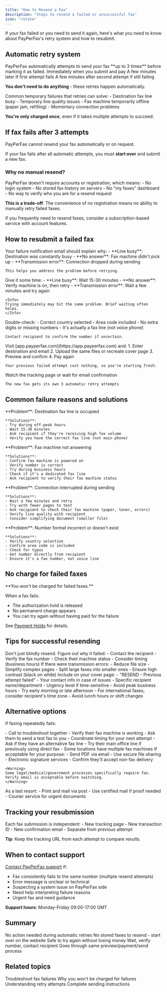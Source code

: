 ```yaml
---
title: "How to Resend a Fax"
description: "Steps to resend a failed or unsuccessful fax"
icon: "rotate"
---
```


If your fax failed or you need to send it again, here's what you need to know about PayPerFax's retry system and how to resubmit.

## Automatic retry system

<Info>
PayPerFax automatically attempts to send your fax **up to 3 times** before marking it as failed.
</Info>

<Steps>
  <Step title="First attempt">
    Immediately when you submit and pay
  </Step>

  <Step title="Second attempt">
    A few minutes later if first attempt fails
  </Step>

  <Step title="Third attempt">
    A few minutes after second attempt if still failing
  </Step>
</Steps>

**You don't need to do anything** - these retries happen automatically.

<Accordion title="Why automatic retries?" icon="question">
Common temporary failures that retries can solve:
- Destination fax line busy
- Temporary line quality issues
- Fax machine temporarily offline (paper jam, refilling)
- Momentary connection problems

**You're only charged once**, even if it takes multiple attempts to succeed.
</Accordion>

## If fax fails after 3 attempts

<Warning>
PayPerFax cannot resend your fax automatically or on request.

If your fax fails after all automatic attempts, you must **start over** and submit a new fax.
</Warning>

### Why no manual resend?

<Accordion title="No-registration service limitation" icon="user-slash">
PayPerFax doesn't require accounts or registration, which means:
- No login system
- No stored fax history on servers
- No "my faxes" dashboard
- No way to verify who you are for a resend request

**This is a trade-off**: The convenience of no registration means no ability to manually retry failed faxes.

<Tip>
If you frequently need to resend faxes, consider a subscription-based service with account features.
</Tip>
</Accordion>

## How to resubmit a failed fax

<Steps>
  <Step title="Check the failure reason">
    Your failure notification email should explain why:
    - **Line busy**: Destination was constantly busy
    - **No answer**: Fax machine didn't pick up
    - **Transmission error**: Connection dropped during sending

    This helps you address the problem before retrying.
  </Step>

  <Step title="Wait before retrying">
    Give it some time:
    - **Line busy**: Wait 15-30 minutes
    - **No answer**: Verify machine is on, then retry
    - **Transmission error**: Wait a few minutes and try again

    <Info>
    Trying immediately may hit the same problem. Brief waiting often helps.
    </Info>
  </Step>

  <Step title="Verify fax number">
    Double-check:
    - Correct country selected
    - Area code included
    - No extra digits or missing numbers
    - It's actually a fax line (not voice phone)

    Contact recipient to confirm the number if uncertain.
  </Step>

  <Step title="Start over on PayPerFax">
    Visit [app.payperfax.com](https://app.payperfax.com) and:
    1. Enter destination and email
    2. Upload the same files or recreate cover page
    3. Preview and confirm
    4. Pay again

    Your previous failed attempt cost nothing, so you're starting fresh.
  </Step>

  <Step title="Monitor the new attempt">
    Watch the tracking page or wait for email confirmation

    The new fax gets its own 3 automatic retry attempts
  </Step>
</Steps>

## Common failure reasons and solutions

<AccordionGroup>
  <Accordion title="Line busy" icon="phone-slash">
    **Problem**: Destination fax line is occupied

    **Solutions**:
    - Try during off-peak hours
    - Wait 15-30 minutes
    - Ask recipient if they're receiving high fax volume
    - Verify you have the correct fax line (not main phone)
  </Accordion>

  <Accordion title="No answer" icon="phone-xmark">
    **Problem**: Fax machine not answering

    **Solutions**:
    - Confirm fax machine is powered on
    - Verify number is correct
    - Try during business hours
    - Check if it's a dedicated fax line
    - Ask recipient to verify their fax machine status
  </Accordion>

  <Accordion title="Transmission error" icon="triangle-exclamation">
    **Problem**: Connection interrupted during sending

    **Solutions**:
    - Wait a few minutes and retry
    - Try with fewer pages to test
    - Ask recipient to check their fax machine (paper, toner, errors)
    - Verify line quality with recipient
    - Consider simplifying document (smaller file)
  </Accordion>

  <Accordion title="Invalid number" icon="hashtag">
    **Problem**: Number format incorrect or doesn't exist

    **Solutions**:
    - Verify country selection
    - Confirm area code is included
    - Check for typos
    - Get number directly from recipient
    - Ensure it's a fax number, not voice line
  </Accordion>
</AccordionGroup>

## No charge for failed faxes

<Note>
**You won't be charged for failed faxes.**

When a fax fails:
- The authorization hold is released
- No permanent charge appears
- You can try again without having paid for the failure

See [Payment Holds](/pricing/payment-holds) for details.
</Note>

## Tips for successful resending

<Accordion title="1. Address the root cause" icon="screwdriver-wrench">
Don't just blindly resend. Figure out why it failed:
- Contact the recipient
- Verify the fax number
- Check their machine status
- Consider timing (business hours)
</Accordion>

<Accordion title="2. Improve your document" icon="file">
If there were transmission errors:
- Reduce file size
- Simplify complex pages
- Split large faxes into smaller ones
- Ensure high contrast (black on white)
</Accordion>

<Accordion title="3. Use a better cover page" icon="file-lines">
Include on your cover page:
- "RESEND - Previous attempt failed"
- Your contact info in case of issues
- Specific recipient name/department
- Urgency level if time-sensitive
</Accordion>

<Accordion title="4. Try different timing" icon="clock">
- Avoid peak business hours
- Try early morning or late afternoon
- For international faxes, consider recipient's time zone
- Avoid lunch hours or shift changes
</Accordion>

## Alternative options

If faxing repeatedly fails:

<AccordionGroup>
  <Accordion title="Contact the recipient" icon="phone">
    - Call to troubleshoot together
    - Verify their fax machine is working
    - Ask them to send a test fax to you
    - Coordinate timing for your next attempt
  </Accordion>

  <Accordion title="Try a different fax number" icon="hashtag">
    - Ask if they have an alternative fax line
    - Try their main office line if previously using direct fax
    - Some locations have multiple fax machines
  </Accordion>

  <Accordion title="Use email instead" icon="envelope">
    If acceptable for your purpose:
    - Send PDF via email
    - Use secure file sharing
    - Electronic signature services
    - Confirm they'll accept non-fax delivery

    <Warning>
    Some legal/medical/government processes specifically require fax. Verify email is acceptable before switching.
    </Warning>
  </Accordion>

  <Accordion title="Physical mail" icon="mail-bulk">
    As a last resort:
    - Print and mail via post
    - Use certified mail if proof needed
    - Courier service for urgent documents
  </Accordion>
</AccordionGroup>

## Tracking your resubmission

<Info>
Each fax submission is independent:
- New tracking page
- New transaction ID
- New confirmation email
- Separate from previous attempt

**Tip**: Keep the tracking URL from each attempt to compare results.
</Info>

## When to contact support

[Contact PayPerFax support](https://payperfax.com/contact-us/) if:

- Fax consistently fails to the same number (multiple resend attempts)
- Error message is unclear or technical
- Suspecting a system issue on PayPerFax side
- Need help interpreting failure reasons
- Urgent fax and need guidance

**Support hours**: Monday-Friday 09:00-17:00 GMT

## Summary

<Steps>
  <Step title="PayPerFax tries 3 times automatically">
    No action needed during automatic retries
  </Step>

  <Step title="If all 3 fail, you must resubmit manually">
    No stored faxes to resend - start over on the website
  </Step>

  <Step title="You weren't charged for the failure">
    Safe to try again without losing money
  </Step>

  <Step title="Address the failure reason before resubmitting">
    Wait, verify number, contact recipient
  </Step>

  <Step title="Submit as a new fax">
    Goes through same preview/payment/send process
  </Step>
</Steps>

## Related topics

<CardGroup cols={2}>
  <Card
    title="Common Issues"
    icon="wrench"
    href="/troubleshooting/common-issues"
  >
    Troubleshoot fax failures
  </Card>
  <Card
    title="Payment Holds"
    icon="shield"
    href="/pricing/payment-holds"
  >
    Why you won't be charged for failures
  </Card>
  <Card
    title="How It Works"
    icon="circle-info"
    href="/getting-started/how-it-works"
  >
    Understanding retry attempts
  </Card>
  <Card
    title="Step-by-Step Guide"
    icon="list-check"
    href="/sending-faxes/step-by-step-guide"
  >
    Complete sending instructions
  </Card>
</CardGroup>

